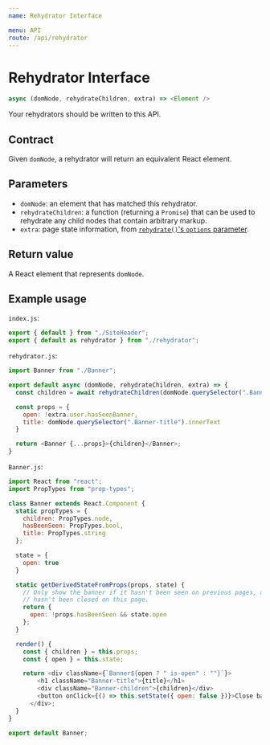 ```yaml
---
name: Rehydrator Interface

menu: API
route: /api/rehydrator
---
```


# Rehydrator Interface

```javascript
async (domNode, rehydrateChildren, extra) => <Element />
```

Your rehydrators should be written to this API.

## Contract

Given `domNode`, a rehydrator will return an equivalent React element.

## Parameters

* `domNode`: an element that has matched this rehydrator.
* `rehydrateChildren`: a function (returning a `Promise`) that can be used to rehydrate any child nodes that contain arbitrary markup.
* `extra`: page state information, from [`rehydrate()`'s `options` parameter](/api/rehydrate#parameters).

## Return value

A React element that represents `domNode`.

## Example usage


`index.js`:
```javascript
export { default } from "./SiteHeader";
export { default as rehydrator } from "./rehydrator";
```

`rehydrator.js`:
```javascript
import Banner from "./Banner";

export default async (domNode, rehydrateChildren, extra) => {
  const children = await rehydrateChildren(domNode.querySelector(".Banner-children"));

  const props = {
    open: !extra.user.hasSeenBanner,
    title: domNode.querySelector(".Banner-title").innerText
  }

  return <Banner {...props}>{children}</Banner>;
}
```

`Banner.js`:
```javascript
import React from "react";
import PropTypes from "prop-types";

class Banner extends React.Component {
  static propTypes = {
    children: PropTypes.node,
    hasBeenSeen: PropTypes.bool,
    title: PropTypes.string
  };

  state = {
    open: true
  }

  static getDerivedStateFromProps(props, state) {
    // Only show the banner if it hasn't been seen on previous pages, and it 
    // hasn't been closed on this page.
    return {
      open: !props.hasBeenSeen && state.open
    };
  }

  render() {
    const { children } = this.props;
    const { open } = this.state;

    return <div className={`Banner${open ? " is-open" : ""}`}>
        <h1 className="Banner-title">{title}</h1>
        <div className="Banner-children">{children}</div>
        <button onClick={() => this.setState({ open: false })}>Close banner</button>
      </div>;
  }
}

export default Banner;
```